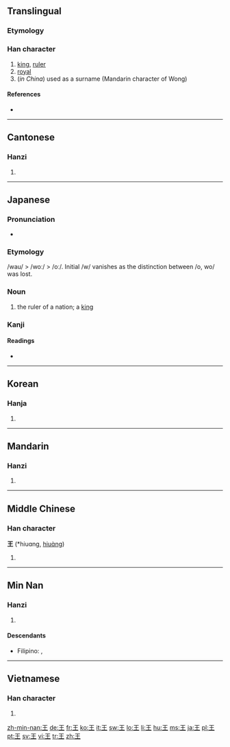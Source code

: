 {{wikipedia|lang=zh}}
{{wikipedia|lang=ja}}
{{also|玉|主}}
==Translingual==
{{stroke order|type=animate}}

===Etymology===
{{Han etyl}}

===Han character===
{{Han char|rn=96|rad=玉|as=00|sn=4|four=1010<sub>4</sub>|canj=一土 (MG)}}

# [[king]], [[ruler]]
# [[royal]]
# (''in China'') used as a surname (Mandarin character of Wong)

====References====
* {{Han ref|kx=0727.020|dkj=20823|dj=1137.010|hdz=21099.100|uh=738B|ud=29579|bh=A4FD|bd=42237}}

----

==Cantonese==

===Hanzi===
{{yue-hanzi|jyut=|y=[[wong4]]}}

# {{defn|Cantonese|sort=玉00}}

----

==Japanese==

===Pronunciation===
* {{IPA|/oː/|lang=ja}}

===Etymology===
/wau/ > /woː/ > /oː/. Initial /w/ vanishes as the distinction between /o, wo/ was lost.

===Noun===
{{ja-noun|k|hira=おう|hhira=わう|rom=ō}}

# the ruler of a nation; a [[king]]

===Kanji===
{{ja-kanji|grade=1|rs=玉00}}

====Readings====
* {{ja-readings|on=[[おう]] (ō)|}}

----

==Korean==

===Hanja===
{{ko-hanja|hangeul=왕|rv=wang|mr=wang|y=wang|eumhun=임금|ehrv=imgeum|ehmr=imgŭm|ehy=imkum}}

# {{defn|Korean|sort=玉00}}

----

==Mandarin==

===Hanzi===
{{cmn-hanzi|pin=[[wáng]] ([[wang2]])|wg=wang<sup>2</sup>}}

# {{defn|Mandarin|sort=玉00}}

----

==Middle Chinese==

===Han character===
'''王''' (*hiuɑng, [[hiuɑ̀ng]])<!--asterisk indicates that this is a reconstructed pronunciation--><!--Unihan database uses the vowel ɑ instead of a; are they different?-->

# {{defn|Middle Chinese|sort=玉00}}

----

==Min Nan==

===Hanzi===
{{nan-hanzi|poj=[[ông]]}}

# {{defn|Min Nan}}

====Descendants====
* {{context|Hokkien dialect}} Filipino: {{l|fil|Ong}}, {{l|fil|Wong}}

----

==Vietnamese==

===Han character===
{{vi-hantu|[[vương]], [[vướng]]|rs=玉00}}

# {{defn|Vietnamese|sort=玉00}}

[[zh-min-nan:王]]
[[de:王]]
[[fr:王]]
[[ko:王]]
[[it:王]]
[[sw:王]]
[[lo:王]]
[[li:王]]
[[hu:王]]
[[ms:王]]
[[ja:王]]
[[pl:王]]
[[pt:王]]
[[sv:王]]
[[vi:王]]
[[tr:王]]
[[zh:王]]
